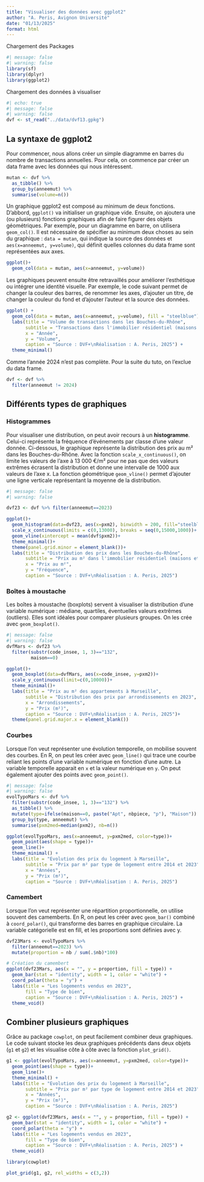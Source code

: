 ```yaml
---
title: "Visualiser des données avec ggplot2"
author: "A. Peris, Avignon Université"
date: "01/13/2025"
format: html
---
```


Chargement des Packages
```r
#| message: false
#| warning: false
library(sf)
library(dplyr)
library(ggplot2)
```

Chargement des données à visualiser
```r
#| echo: true
#| message: false
#| warning: false
dvf <- st_read("../data/dvf13.gpkg")
```

## La syntaxe de ggplot2

Pour commencer, nous allons créer un simple diagramme en barres du nombre de transactions annuelles. Pour cela, on commence par créer un data frame avec les données qui nous intéressent. 

```r
mutan <- dvf %>% 
  as_tibble() %>% 
  group_by(anneemut) %>% 
  summarise(volume=n())
```

Un graphique ggplot2 est composé au minimum de deux fonctions. D'abbord, `ggplot()` va initialiser un graphique vide. Ensuite, on ajoutera une (ou plusieurs) fonctions graphiques afin de faire figurer des objets géométriques. Par exemple, pour un diagramme en barre, on utilisera `geom_col()`. Il est nécessaire de spécifier au minimum deux choses au sein du graphique : `data = mutan`, qui indique la source des données et `aes(x=anneemut, y=volume)`, qui définit quelles colonnes du data frame sont représentées aux axes.

```r
ggplot()+
  geom_col(data = mutan, aes(x=anneemut, y=volume))
```
Les graphiques peuvent ensuite être retravaillés pour améliorer l'esthétique ou intégrer une identité visuelle. Par exemple, le code suivant permet de changer la couleur des barres, de renommer les axes, d'ajouter un titre, de changer la couleur du fond et d'ajouter l'auteur et la source des données.

```r
ggplot() +
  geom_col(data = mutan, aes(x=anneemut, y=volume), fill = "steelblue") +
  labs(title = "Volume de transactions dans les Bouches-du-Rhône", 
       subtitle = "Transactions dans l'immobilier résidentiel (maisons et appartements)", 
       x = "Année", 
       y = "Volume",
       caption = "Source : DVF+\nRéalisation : A. Peris, 2025") +
  theme_minimal()
```

Comme l'année 2024 n'est pas complète. Pour la suite du tuto, on l'exclue du data frame.

```r
dvf <- dvf %>% 
  filter(anneemut != 2024)
```


## Différents types de graphiques 

### Histogrammes

Pour visualiser une distribution, on peut avoir recours à un **histogramme**. Celui-ci représente la fréquence d'événements par classe d'une valeur donnée. Ci-dessous, le graphique représente la distribution des prix au m² dans les Bouches-du-Rhône. Avec la fonction `scale_x_continuous()`, on limite les valeurs de l'axe à 13 000 €/m² pour ne pas que des valeurs extrêmes écrasent la distribution et donne une intervalle de 1000 aux valeurs de l'axe x. La fonction géométrique `geom_vline()` permet d'ajouter une ligne verticale représentant la moyenne de la distribution.  

```r
#| message: false
#| warning: false

dvf23 <- dvf %>% filter(anneemut==2023)

ggplot()+
  geom_histogram(data=dvf23, aes(x=pxm2), binwidth = 200, fill="steelblue")+
  scale_x_continuous(limits = c(0,13000), breaks = seq(0,15000,1000))+
  geom_vline(xintercept = mean(dvf$pxm2))+
  theme_minimal()+
  theme(panel.grid.minor = element_blank())+
  labs(title = "Distribution des prix dans les Bouches-du-Rhône", 
       subtitle = "Prix au m² dans l'immobilier résidentiel (maisons et appartements) en 2023", 
       x = "Prix au m²", 
       y = "Fréquence",
       caption = "Source : DVF+\nRéalisation : A. Peris, 2025")
```

### Boîtes à moustache

Les boîtes à moustache (boxplots) servent à visualiser la distribution d'une variable numérique : médiane, quartiles, éventuelles valeurs extrêmes (outliers). Elles sont idéales pour comparer plusieurs groupes. On les crée avec `geom_boxplot()`.

```r
#| message: false
#| warning: false
dvfMars <- dvf23 %>% 
  filter(substr(code_insee, 1, 3)=="132", 
         maison==0)

ggplot()+
  geom_boxplot(data=dvfMars, aes(x=code_insee, y=pxm2))+
  scale_y_continuous(limit=c(0,10000))+
  theme_minimal()+
  labs(title = "Prix au m² des appartements à Marseille", 
       subtitle = "Distribution des prix par arrondissements en 2023", 
       x = "Arrondissements", 
       y = "Prix (m²)",
       caption = "Source : DVF+\nRéalisation : A. Peris, 2025")+
  theme(panel.grid.major.x = element_blank())
```

### Courbes 

Lorsque l'on veut représenter une évolution temporelle, on mobilise souvent des courbes. En R, on peut les créer avec `geom_line()` qui trace une courbe reliant les points d'une variable numérique en fonction d'une autre. La variable temporelle apparait en `x` et la valeur numérique en `y`. On peut également ajouter des points avec `geom_point()`.

```r
#| message: false
#| warning: false
evolTypoMars <- dvf %>%
  filter(substr(code_insee, 1, 3)=="132") %>% 
  as_tibble() %>% 
  mutate(type=ifelse(maison==0, paste("Apt", nbpiece, "p"), "Maison")) %>% 
  group_by(type, anneemut) %>% 
  summarise(pxm2med=median(pxm2), nb=n())

ggplot(evolTypoMars, aes(x=anneemut, y=pxm2med, color=type))+
  geom_point(aes(shape = type))+
  geom_line()+
  theme_minimal() +
  labs(title = "Evolution des prix du logement à Marseille", 
       subtitle = "Prix par m² par type de logement entre 2014 et 2023", 
       x = "Années", 
       y = "Prix (m²)",
       caption = "Source : DVF+\nRéalisation : A. Peris, 2025")

```


### Camembert

Lorsque l'on veut représenter une répartition proportionnelle, on utilise souvent des camemberts. En R, on peut les créer avec `geom_bar()` combiné à `coord_polar()`, qui transforme des barres en graphique circulaire. La variable catégorielle est en fill, et les proportions sont définies avec y. 

```r

dvf23Mars <- evolTypoMars %>%
  filter(anneemut==2023) %>% 
  mutate(proportion = nb / sum(.$nb)*100)

# Création du camembert
ggplot(dvf23Mars, aes(x = "", y = proportion, fill = type)) +
  geom_bar(stat = "identity", width = 1, color = "white") +
  coord_polar(theta = "y") +
  labs(title = "Les logements vendus en 2023",
       fill = "Type de bien",
       caption = "Source : DVF+\nRéalisation : A. Peris, 2025") +
  theme_void()

```


## Combiner plusieurs graphiques

Grâce au package `cowplot`, on peut facilement combiner deux graphiques. Le code suivant stocke les deux graphiques précédents dans deux objets (`g1` et `g2`) et les visualise côte à côte avec la fonction `plot_grid()`.

```r
g1 <- ggplot(evolTypoMars, aes(x=anneemut, y=pxm2med, color=type))+
  geom_point(aes(shape = type))+
  geom_line()+
  theme_minimal() +
  labs(title = "Evolution des prix du logement à Marseille", 
       subtitle = "Prix par m² par type de logement entre 2014 et 2023", 
       x = "Années", 
       y = "Prix (m²)",
       caption = "Source : DVF+\nRéalisation : A. Peris, 2025")

g2 <- ggplot(dvf23Mars, aes(x = "", y = proportion, fill = type)) +
  geom_bar(stat = "identity", width = 1, color = "white") +
  coord_polar(theta = "y") +
  labs(title = "Les logements vendus en 2023",
       fill = "Type de bien",
       caption = "Source : DVF+\nRéalisation : A. Peris, 2025") +
  theme_void()

library(cowplot)

plot_grid(g1, g2, rel_widths = c(3,2))

```

